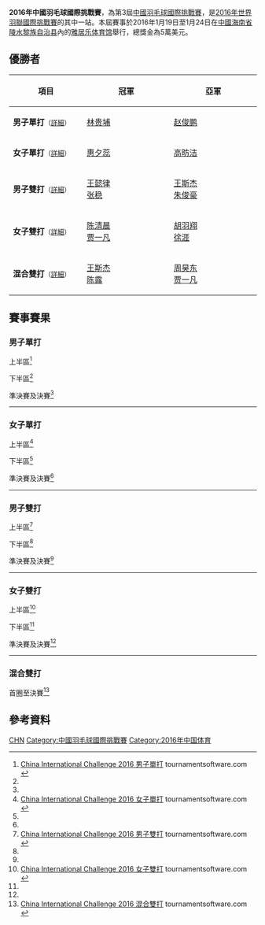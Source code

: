{{noteTA|G1=Badminton}}
{{infobox badminton event
|name           = 2016年中國羽毛球國際挑戰賽
|image          = 
|size           = 
|caption        =
|dates          = 2016年1月19日－1月24日
|number_edition = 第3屆
|level          = 4A
|prize_money    = 5萬美元
|location       = {{CHN}}[[海南省|海南省]][[陵水黎族自治县|陵水黎族自治县]]
|venue          = 雅居乐体育馆
|previous       = 2015年中國羽毛球國際挑戰賽
|next           = 2017年中國羽毛球國際挑戰賽
}}
'''2016年中國羽毛球國際挑戰賽'''，為第3屆[[中國羽毛球國際挑戰賽|中國羽毛球國際挑戰賽]]，是[[2016年世界羽聯國際挑戰賽|2016年世界羽聯國際挑戰賽]]的其中一站。本屆賽事於2016年1月19日至1月24日在[[中國|中國]][[海南省|海南省]][[陵水黎族自治县|陵水黎族自治县]]內的[[雅居乐体育馆|雅居乐体育馆]]舉行，總獎金為5萬美元。

== 優勝者 ==
{| class=wikitable style="font-size:small"
!width="200"|項目
!width="250"|冠軍
!width="250"|亞軍
|-
|'''男子單打'''<small>（[[#男子單打|詳細]]）</small>
|{{flagicon|CHN}} [[林贵埔|林贵埔]]
|{{flagicon|CHN}} [[赵俊鹏|赵俊鹏]]
|-
|'''女子單打'''<small>（[[#女子單打|詳細]]）</small>
|{{flagicon|CHN}} [[惠夕蕊|惠夕蕊]]
|{{flagicon|CHN}} [[高昉洁|高昉洁]]
|-
|'''男子雙打'''<small>（[[#男子雙打|詳細]]）</small>
|{{flagicon|CHN}} [[王懿律|王懿律]]<br/>{{flagicon|CHN}} [[张稳|张稳]]
|{{flagicon|CHN}} [[王斯杰|王斯杰]]<br/>{{flagicon|CHN}} [[朱俊豪|朱俊豪]]
|-
|'''女子雙打'''<small>（[[#女子雙打|詳細]]）</small>
|{{flagicon|CHN}} [[陈清晨|陈清晨]]<br/>{{flagicon|CHN}} [[贾一凡|贾一凡]]
|{{flagicon|CHN}} [[胡羽翔|胡羽翔]]<br/>{{flagicon|CHN}} [[徐涯|徐涯]]
|-
|'''混合雙打'''<small>（[[#混合雙打|詳細]]）</small>
|{{flagicon|CHN}} [[王斯杰|王斯杰]]<br/>{{flagicon|CHN}} [[陈露_(羽毛球运动员)|陈露]]
|{{flagicon|CHN}} [[周昊东|周昊东]]<br/>{{flagicon|CHN}} [[贾一凡|贾一凡]]
|}

== 賽事賽果 ==
=== 男子單打 ===
;上半區<ref name="MS">[http://bwf.tournamentsoftware.com/sport/draw.aspx?id=65276591-A0C4-43C5-838B-211CB925B88E&draw=1 China International Challenge 2016 男子單打] tournamentsoftware.com {{en}}</ref>
{{16TeamBracket-Compact-Tennis3
| RD1-seed01=1
| RD1-team01='''{{flagicon|USA}} [[舒之顥|舒之顥]]
| RD1-score01-1=
| RD1-score01-2=
| RD1-score01-3=
| RD1-seed02=
| RD1-team02=輪空
| RD1-score02-1=
| RD1-score02-2=
| RD1-score02-3=

| RD1-seed03=
| RD1-team03={{flagicon|CHN}} [[陆光祖_(羽毛球运动员)|陆光祖]]
| RD1-score03-1='''21
| RD1-score03-2=17
| RD1-score03-3=18
| RD1-seed04=
| RD1-team04='''{{flagicon|CHN}} [[孙飞翔|孙飞翔]]
| RD1-score04-1=12
| RD1-score04-2='''21
| RD1-score04-3='''21

| RD1-seed05=
| RD1-team05='''{{flagicon|CHN}} [[林贵埔|林贵埔]]
| RD1-score05-1=
| RD1-score05-2=
| RD1-score05-3=
| RD1-seed06=
| RD1-team06=輪空
| RD1-score06-1=
| RD1-score06-2=
| RD1-score06-3=

| RD1-seed07=
| RD1-team07='''{{flagicon|JPN}} [[渡邊航貴|渡邊航貴]]
| RD1-score07-1='''26
| RD1-score07-2='''21
| RD1-score07-3=
| RD1-seed08=
| RD1-team08={{flagicon|CHN}} [[谭振东|谭振东]]
| RD1-score08-1=24
| RD1-score08-2=14
| RD1-score08-3=

| RD1-seed09=4
| RD1-team09='''{{flagicon|INA}} [[安德烈·马尔滕|安德烈·马尔滕]]
| RD1-score09-1=
| RD1-score09-2=
| RD1-score09-3=
| RD1-seed10=
| RD1-team10=輪空
| RD1-score10-1=
| RD1-score10-2=
| RD1-score10-3=

| RD1-seed11=
| RD1-team11={{nowrap|{{flagicon|VEN}} [[Jhonatan_Wu_Zheng|Jhonatan Wu Zheng]]}}
| RD1-score11-1=10
| RD1-score11-2=9
| RD1-score11-3=
| RD1-seed12=
| RD1-team12='''{{flagicon|CHN}} [[雷兰曦|雷兰曦]]
| RD1-score12-1='''21
| RD1-score12-2='''21
| RD1-score12-3=

| RD1-seed13=
| RD1-team13='''{{flagicon|CHN}} [[任鹏波|任鹏波]]
| RD1-score13-1=15
| RD1-score13-2='''24
| RD1-score13-3='''21
| RD1-seed14=
| RD1-team14={{flagicon|JPN}} [[常山幹太|常山幹太]]
| RD1-score14-1='''21
| RD1-score14-2=22
| RD1-score14-3=14

| RD1-seed15=
| RD1-team15='''{{flagicon|CHN}} [[刘海超_(羽毛球运动员)|刘海超]]
| RD1-score15-1=
| RD1-score15-2=
| RD1-score15-3=
| RD1-seed16=
| RD1-team16={{flagicon|MAS}} [[楊佳億|楊佳億]] (退賽)
| RD1-score16-1=
| RD1-score16-2=
| RD1-score16-3=

| RD2-seed01=1
| RD2-team01={{flagicon|USA}} [[舒之顥|舒之顥]]
| RD2-score01-1=17
| RD2-score01-2=8
| RD2-score01-3=
| RD2-seed02=
| RD2-team02='''{{flagicon|CHN}} [[孙飞翔|孙飞翔]]
| RD2-score02-1='''21
| RD2-score02-2='''21
| RD2-score02-3=

| RD2-seed03=
| RD2-team03='''{{flagicon|CHN}} [[林贵埔|林贵埔]]
| RD2-score03-1='''21
| RD2-score03-2='''21
| RD2-score03-3=
| RD2-seed04=
| RD2-team04={{flagicon|JPN}} [[渡邊航貴|渡邊航貴]]
| RD2-score04-1=14
| RD2-score04-2=17
| RD2-score04-3=

| RD2-seed05=4
| RD2-team05='''{{nowrap|{{flagicon|INA}} [[安德烈·马尔滕|安德烈·马尔滕]]}}
| RD2-score05-1='''21
| RD2-score05-2='''21
| RD2-score05-3=
| RD2-seed06=
| RD2-team06={{flagicon|CHN}} [[雷兰曦|雷兰曦]]
| RD2-score06-1=11
| RD2-score06-2=14
| RD2-score06-3=

| RD2-seed07=
| RD2-team07={{flagicon|CHN}} [[任鹏波|任鹏波]]
| RD2-score07-1=19
| RD2-score07-2=7
| RD2-score07-3=
| RD2-seed08=
| RD2-team08='''{{flagicon|CHN}} [[刘海超_(羽毛球运动员)|刘海超]]
| RD2-score08-1='''21
| RD2-score08-2='''21
| RD2-score08-3=

| RD3-seed01=
| RD3-team01={{flagicon|CHN}} [[孙飞翔|孙飞翔]]
| RD3-score01-1='''21
| RD3-score01-2=21
| RD3-score01-3=14
| RD3-seed02=
| RD3-team02='''{{flagicon|CHN}} [[林贵埔|林贵埔]]
| RD3-score02-1=18
| RD3-score02-2='''23
| RD3-score02-3='''21

| RD3-seed03=4
| RD3-team03={{nowrap|{{flagicon|INA}} [[安德烈·马尔滕|安德烈·马尔滕]]}}
| RD3-score03-1=18
| RD3-score03-2=17
| RD3-score03-3=
| RD3-seed04=
| RD3-team04='''{{flagicon|CHN}} [[刘海超_(羽毛球运动员)|刘海超]]
| RD3-score04-1='''21
| RD3-score04-2='''21
| RD3-score04-3=

| RD4-seed01=
| RD4-team01='''{{nowrap|{{flagicon|CHN}} [[林贵埔|林贵埔]]}}
| RD4-score01-1='''21
| RD4-score01-2='''21
| RD4-score01-3=
| RD4-seed02=
| RD4-team02={{flagicon|CHN}} [[刘海超_(羽毛球运动员)|刘海超]]
| RD4-score02-1=9
| RD4-score02-2=17
| RD4-score02-3=
}}
;下半區<ref name="MS"/>
{{16TeamBracket-Compact-Tennis3
| RD1-seed01=
| RD1-team01={{flagicon|CHI}} [[Qin_Zheng|Qin Zheng]]
| RD1-score01-1=10
| RD1-score01-2=9
| RD1-score01-3=
| RD1-seed02=
| RD1-team02='''{{flagicon|CHN}} [[叶炳宏|叶炳宏]]
| RD1-score02-1='''21
| RD1-score02-2='''21
| RD1-score02-3=

| RD1-seed03=
| RD1-team03={{flagicon|CHN}} [[陈锦麟|陈锦麟]]
| RD1-score03-1=17
| RD1-score03-2=14
| RD1-score03-3=
| RD1-seed04=
| RD1-team04='''{{flagicon|JPN}} [[下農走|下農走]]
| RD1-score04-1='''21
| RD1-score04-2='''21
| RD1-score04-3=

| RD1-seed05=
| RD1-team05={{flagicon|TPE}} [[甘超宇|甘超宇]]
| RD1-score05-1='''21
| RD1-score05-2=18
| RD1-score05-3=18
| RD1-seed06=
| RD1-team06='''{{flagicon|CHN}} [[吴昕_(羽毛球运动员)|吴昕]]
| RD1-score06-1=11
| RD1-score06-2='''21
| RD1-score06-3='''21

| RD1-seed07=
| RD1-team07=輪空
| RD1-score07-1=
| RD1-score07-2=
| RD1-score07-3=
| RD1-seed08=3
| RD1-team08='''{{flagicon|CHN}} [[郭凯_(羽毛球运动员)|郭凯]]
| RD1-score08-1=
| RD1-score08-2=
| RD1-score08-3=

| RD1-seed09=
| RD1-team09='''{{flagicon|CHN}} [[闫润泽|闫润泽]]
| RD1-score09-1=15
| RD1-score09-2='''21
| RD1-score09-3='''21
| RD1-seed10=
| RD1-team10={{flagicon|JPN}} [[奈良岡功大|奈良岡功大]]
| RD1-score10-1='''21
| RD1-score10-2=12
| RD1-score10-3=18

| RD1-seed11=
| RD1-team11=輪空
| RD1-score11-1=
| RD1-score11-2=
| RD1-score11-3=
| RD1-seed12=
| RD1-team12='''{{flagicon|CHN}} [[赵俊鹏|赵俊鹏]]
| RD1-score12-1=
| RD1-score12-2=
| RD1-score12-3=

| RD1-seed13=
| RD1-team13='''{{flagicon|CHN}} [[周泽奇|周泽奇]]
| RD1-score13-1='''23
| RD1-score13-2='''21
| RD1-score13-3=
| RD1-seed14=
| RD1-team14={{flagicon|MAS}} [[戴毓倫|戴毓倫]]
| RD1-score14-1=21
| RD1-score14-2=14
| RD1-score14-3=

| RD1-seed15=
| RD1-team15=輪空
| RD1-score15-1=
| RD1-score15-2=
| RD1-score15-3=
| RD1-seed16=2
| RD1-team16='''{{nowrap|{{flagicon|RSA}} [[雅各布·马列卡|雅各布·马列卡]]}}
| RD1-score16-1=
| RD1-score16-2=
| RD1-score16-3=

| RD2-seed01=
| RD2-team01='''{{flagicon|CHN}} [[叶炳宏|叶炳宏]]
| RD2-score01-1='''21
| RD2-score01-2='''24
| RD2-score01-3=
| RD2-seed02=
| RD2-team02={{flagicon|JPN}} [[下農走|下農走]]
| RD2-score02-1=15
| RD2-score02-2=22
| RD2-score02-3=

| RD2-seed03=
| RD2-team03='''{{flagicon|CHN}} [[吴昕_(羽毛球运动员)|吴昕]]
| RD2-score03-1=20
| RD2-score03-2='''21
| RD2-score03-3='''21
| RD2-seed04=3
| RD2-team04={{flagicon|CHN}} [[郭凯_(羽毛球运动员)|郭凯]]
| RD2-score04-1='''22
| RD2-score04-2=14
| RD2-score04-3=15

| RD2-seed05=
| RD2-team05={{flagicon|CHN}} [[闫润泽|闫润泽]]
| RD2-score05-1=13
| RD2-score05-2='''21
| RD2-score05-3=13
| RD2-seed06=
| RD2-team06='''{{flagicon|CHN}} [[赵俊鹏|赵俊鹏]]
| RD2-score06-1='''21
| RD2-score06-2=11
| RD2-score06-3='''21

| RD2-seed07=
| RD2-team07='''{{flagicon|CHN}} [[周泽奇|周泽奇]]
| RD2-score07-1='''21
| RD2-score07-2='''21
| RD2-score07-3=
| RD2-seed08=2
| RD2-team08={{nowrap|{{flagicon|RSA}} [[雅各布·马列卡|雅各布·马列卡]]}}
| RD2-score08-1=13
| RD2-score08-2=16
| RD2-score08-3=

| RD3-seed01=
| RD3-team01='''{{nowrap|{{flagicon|CHN}} [[叶炳宏|叶炳宏]]}}
| RD3-score01-1='''21
| RD3-score01-2='''21
| RD3-score01-3=
| RD3-seed02=
| RD3-team02={{flagicon|CHN}} [[吴昕_(羽毛球运动员)|吴昕]]
| RD3-score02-1=14
| RD3-score02-2=12
| RD3-score02-3=

| RD3-seed03=
| RD3-team03='''{{flagicon|CHN}} [[赵俊鹏|赵俊鹏]]
| RD3-score03-1='''21
| RD3-score03-2='''21
| RD3-score03-3=
| RD3-seed04=
| RD3-team04={{flagicon|CHN}} [[周泽奇|周泽奇]]
| RD3-score04-1=13
| RD3-score04-2=18
| RD3-score04-3=

| RD4-seed01=
| RD4-team01={{flagicon|CHN}} [[叶炳宏|叶炳宏]]
| RD4-score01-1=16
| RD4-score01-2='''21
| RD4-score01-3=15
| RD4-seed02=
| RD4-team02='''{{nowrap|{{flagicon|CHN}} [[赵俊鹏|赵俊鹏]]}}
| RD4-score02-1='''21
| RD4-score02-2=13
| RD4-score02-3='''21
}}
;準決賽及決賽<ref name="MS"/>
{{4TeamBracket-Tennis3-v2
| team-width=200
| RD1-seed1=
| RD1-team1='''{{flagicon|CHN}} [[林贵埔|林贵埔]]
| RD1-score1-1='''21
| RD1-score1-2='''21
| RD1-score1-3=
| RD1-seed2=
| RD1-team2={{flagicon|CHN}} [[刘海超_(羽毛球运动员)|刘海超]]
| RD1-score2-1=9
| RD1-score2-2=17
| RD1-score2-3=

| RD1-seed3=
| RD1-team3={{flagicon|CHN}} [[叶炳宏|叶炳宏]]
| RD1-score3-1=16
| RD1-score3-2='''21
| RD1-score3-3=15
| RD1-seed4=
| RD1-team4='''{{flagicon|CHN}} [[赵俊鹏|赵俊鹏]]
| RD1-score4-1='''21
| RD1-score4-2=13
| RD1-score4-3='''21

| RD2-seed1=
| RD2-team1='''{{flagicon|CHN}} [[林贵埔|林贵埔]]
| RD2-score1-1='''21
| RD2-score1-2='''22
| RD2-score1-3=
| RD2-seed2=
| RD2-team2={{flagicon|CHN}} [[赵俊鹏|赵俊鹏]]
| RD2-score2-1=7
| RD2-score2-2=20
| RD2-score2-3=
}}
----

=== 女子單打 ===
;上半區<ref name="WS">[http://bwf.tournamentsoftware.com/sport/draw.aspx?id=65276591-A0C4-43C5-838B-211CB925B88E&draw=2 China International Challenge 2016 女子單打] tournamentsoftware.com {{en}}</ref>
{{16TeamBracket-Compact-Tennis3
| RD1-seed01=1
| RD1-team01={{flagicon|CHN}} [[沈雅颖|沈雅颖]] (退賽)
| RD1-score01-1=
| RD1-score01-2=
| RD1-score01-3=
| RD1-seed02=
| RD1-team02=輪空
| RD1-score02-1=
| RD1-score02-2=
| RD1-score02-3=

| RD1-seed03=
| RD1-team03='''{{flagicon|CHN}} [[吉淑婷|吉淑婷]]
| RD1-score03-1=
| RD1-score03-2=
| RD1-score03-3=
| RD1-seed04=
| RD1-team04=輪空
| RD1-score04-1=
| RD1-score04-2=
| RD1-score04-3=

| RD1-seed05=
| RD1-team05='''{{flagicon|CHN}} [[李汶妹|李汶妹]]
| RD1-score05-1=
| RD1-score05-2=
| RD1-score05-3=
| RD1-seed06=
| RD1-team06=輪空
| RD1-score06-1=
| RD1-score06-2=
| RD1-score06-3=

| RD1-seed07=
| RD1-team07={{flagicon|TPE}} [[劉曦霞|劉曦霞]]
| RD1-score07-1=19
| RD1-score07-2='''21
| RD1-score07-3=16
| RD1-seed08=
| RD1-team08='''{{flagicon|VIE}} [[黎秋玄|黎秋玄]]
| RD1-score08-1='''21
| RD1-score08-2=18
| RD1-score08-3='''21

| RD1-seed09=4
| RD1-team09='''{{flagicon|CHN}} [[陈晓欣|陈晓欣]]
| RD1-score09-1=
| RD1-score09-2=
| RD1-score09-3=
| RD1-seed10=
| RD1-team10=輪空
| RD1-score10-1=
| RD1-score10-2=
| RD1-score10-3=

| RD1-seed11=
| RD1-team11='''{{flagicon|USA}} [[Chen_Maya|Chen Maya]]
| RD1-score11-1=
| RD1-score11-2=
| RD1-score11-3=
| RD1-seed12=
| RD1-team12=輪空
| RD1-score12-1=
| RD1-score12-2=
| RD1-score12-3=

| RD1-seed13=
| RD1-team13='''{{flagicon|TPE}} [[賴怡婷|賴怡婷]]
| RD1-score13-1=
| RD1-score13-2=
| RD1-score13-3=
| RD1-seed14=
| RD1-team14=輪空
| RD1-score14-1=
| RD1-score14-2=
| RD1-score14-3=

| RD1-seed15=
| RD1-team15='''{{flagicon|CHN}} [[高昉洁|高昉洁]]
| RD1-score15-1='''21
| RD1-score15-2='''21
| RD1-score15-3=
| RD1-seed16=
| RD1-team16={{nowrap|{{flagicon|SRI}} [[Achininimeshika_Rathnasir_Kapuru_Mudiyanselage|A R K Mudiyanselage]]}}
| RD1-score16-1=10
| RD1-score16-2=8
| RD1-score16-3=

| RD2-seed01=
| RD2-team01=輪空
| RD2-score01-1=
| RD2-score01-2=
| RD2-score01-3=
| RD2-seed02=
| RD2-team02='''{{flagicon|CHN}} [[吉淑婷|吉淑婷]]
| RD2-score02-1=
| RD2-score02-2=
| RD2-score02-3=

| RD2-seed03=
| RD2-team03='''{{flagicon|CHN}} [[李汶妹|李汶妹]]
| RD2-score03-1='''25
| RD2-score03-2='''21
| RD2-score03-3=
| RD2-seed04=
| RD2-team04={{flagicon|VIE}} [[黎秋玄|黎秋玄]]
| RD2-score04-1=23
| RD2-score04-2=14
| RD2-score04-3=

| RD2-seed05=4
| RD2-team05='''{{flagicon|CHN}} [[陈晓欣|陈晓欣]]
| RD2-score05-1='''21
| RD2-score05-2='''21
| RD2-score05-3=
| RD2-seed06=
| RD2-team06={{nowrap|{{flagicon|USA}} [[Chen_Maya|Chen Maya]]}}
| RD2-score06-1=6
| RD2-score06-2=9
| RD2-score06-3=

| RD2-seed07=
| RD2-team07={{flagicon|TPE}} [[賴怡婷|賴怡婷]]
| RD2-score07-1=14
| RD2-score07-2=15
| RD2-score07-3=
| RD2-seed08=
| RD2-team08='''{{flagicon|CHN}} [[高昉洁|高昉洁]]
| RD2-score08-1='''21
| RD2-score08-2='''21
| RD2-score08-3=

| RD3-seed01=
| RD3-team01='''{{nowrap|{{flagicon|CHN}} [[吉淑婷|吉淑婷]]}}
| RD3-score01-1='''21
| RD3-score01-2=17
| RD3-score01-3='''21
| RD3-seed02=
| RD3-team02={{flagicon|CHN}} [[李汶妹|李汶妹]]
| RD3-score02-1=14
| RD3-score02-2='''21
| RD3-score02-3=14

| RD3-seed03=4
| RD3-team03={{flagicon|CHN}} [[陈晓欣|陈晓欣]]
| RD3-score03-1=19
| RD3-score03-2=15
| RD3-score03-3=
| RD3-seed04=
| RD3-team04='''{{flagicon|CHN}} [[高昉洁|高昉洁]]
| RD3-score04-1='''21
| RD3-score04-2='''21
| RD3-score04-3=

| RD4-seed01=
| RD4-team01={{flagicon|CHN}} [[吉淑婷|吉淑婷]]
| RD4-score01-1=8
| RD4-score01-2=15
| RD4-score01-3=
| RD4-seed02=
| RD4-team02='''{{nowrap|{{flagicon|CHN}} [[高昉洁|高昉洁]]}}
| RD4-score02-1='''21
| RD4-score02-2='''21
| RD4-score02-3=
}}
;下半區<ref name="WS"/>
{{16TeamBracket-Compact-Tennis3
| RD1-seed01=
| RD1-team01={{flagicon|TPE}} [[林盈君|林盈君]]
| RD1-score01-1=19
| RD1-score01-2=10
| RD1-score01-3=
| RD1-seed02=
| RD1-team02='''{{flagicon|CHN}} [[韩悦|韩悦]]
| RD1-score02-1='''21
| RD1-score02-2='''21
| RD1-score02-3=

| RD1-seed03=
| RD1-team03=輪空
| RD1-score03-1=
| RD1-score03-2=
| RD1-score03-3=
| RD1-seed04=
| RD1-team04='''{{flagicon|CHN}} [[张艺曼|张艺曼]]
| RD1-score04-1=
| RD1-score04-2=
| RD1-score04-3=

| RD1-seed05=
| RD1-team05=輪空
| RD1-score05-1=
| RD1-score05-2=
| RD1-score05-3=
| RD1-seed06=
| RD1-team06='''{{flagicon|CHN}} [[惠夕蕊|惠夕蕊]]
| RD1-score06-1=
| RD1-score06-2=
| RD1-score06-3=

| RD1-seed07=
| RD1-team07=輪空
| RD1-score07-1=
| RD1-score07-2=
| RD1-score07-3=
| RD1-seed08=3
| RD1-team08={{nowrap|{{flagicon|SVK}} [[扬娜·齐兹纳罗娃|扬娜·齐兹纳罗娃]] (退賽)}}
| RD1-score08-1=
| RD1-score08-2=
| RD1-score08-3=

| RD1-seed09=
| RD1-team09={{flagicon|TPE}} [[劉怡婷|劉怡婷]]
| RD1-score09-1=12
| RD1-score09-2=5
| RD1-score09-3=
| RD1-seed10=
| RD1-team10='''{{flagicon|CHN}} [[彭沁|彭沁]]
| RD1-score10-1='''21
| RD1-score10-2='''21
| RD1-score10-3=

| RD1-seed11=
| RD1-team11=輪空
| RD1-score11-1=
| RD1-score11-2=
| RD1-score11-3=
| RD1-seed12=
| RD1-team12='''{{flagicon|CHN}} [[蔡炎炎|蔡炎炎]]
| RD1-score12-1=
| RD1-score12-2=
| RD1-score12-3=

| RD1-seed13=
| RD1-team13=輪空
| RD1-score13-1=
| RD1-score13-2=
| RD1-score13-3=
| RD1-seed14=
| RD1-team14='''{{flagicon|TPE}} [[陳詩盈|陳詩盈]]
| RD1-score14-1=
| RD1-score14-2=
| RD1-score14-3=

| RD1-seed15=
| RD1-team15=輪空
| RD1-score15-1=
| RD1-score15-2=
| RD1-score15-3=
| RD1-seed16=2
| RD1-team16='''{{flagicon|CHN}} [[李云_(羽毛球运动员)|李云]]
| RD1-score16-1=
| RD1-score16-2=
| RD1-score16-3=

| RD2-seed01=
| RD2-team01='''{{flagicon|CHN}} [[韩悦|韩悦]]
| RD2-score01-1='''21
| RD2-score01-2='''21
| RD2-score01-3=
| RD2-seed02=
| RD2-team02={{flagicon|CHN}} [[张艺曼|张艺曼]]
| RD2-score02-1=15
| RD2-score02-2=18
| RD2-score02-3=

| RD2-seed03=
| RD2-team03='''{{flagicon|CHN}} [[惠夕蕊|惠夕蕊]]
| RD2-score03-1=
| RD2-score03-2=
| RD2-score03-3=
| RD2-seed04=
| RD2-team04=輪空
| RD2-score04-1=
| RD2-score04-2=
| RD2-score04-3=

| RD2-seed05=
| RD2-team05={{flagicon|CHN}} [[彭沁|彭沁]]
| RD2-score05-1=19
| RD2-score05-2=14
| RD2-score05-3=
| RD2-seed06=
| RD2-team06='''{{flagicon|CHN}} [[蔡炎炎|蔡炎炎]]
| RD2-score06-1='''21
| RD2-score06-2='''21
| RD2-score06-3=

| RD2-seed07=
| RD2-team07={{flagicon|TPE}} [[陳詩盈|陳詩盈]]
| RD2-score07-1=15
| RD2-score07-2=18
| RD2-score07-3=
| RD2-seed08=2
| RD2-team08='''{{flagicon|CHN}} [[李云_(羽毛球运动员)|李云]]
| RD2-score08-1='''21
| RD2-score08-2='''21
| RD2-score08-3=

| RD3-seed01=
| RD3-team01={{flagicon|CHN}} [[韩悦|韩悦]]
| RD3-score01-1=14
| RD3-score01-2=18
| RD3-score01-3=
| RD3-seed02=
| RD3-team02='''{{nowrap|{{flagicon|CHN}} [[惠夕蕊|惠夕蕊]]}}
| RD3-score02-1='''21
| RD3-score02-2='''21
| RD3-score02-3=

| RD3-seed03=
| RD3-team03={{flagicon|CHN}} [[蔡炎炎|蔡炎炎]]
| RD3-score03-1=10
| RD3-score03-2=16
| RD3-score03-3=
| RD3-seed04=2
| RD3-team04='''{{flagicon|CHN}} [[李云_(羽毛球运动员)|李云]]
| RD3-score04-1='''21
| RD3-score04-2='''21
| RD3-score04-3=

| RD4-seed01=
| RD4-team01='''{{nowrap|{{flagicon|CHN}} [[惠夕蕊|惠夕蕊]]}}
| RD4-score01-1='''21
| RD4-score01-2='''21
| RD4-score01-3=
| RD4-seed02=2
| RD4-team02={{flagicon|CHN}} [[李云_(羽毛球运动员)|李云]]
| RD4-score02-1=11
| RD4-score02-2=19
| RD4-score02-3=
}}
;準決賽及決賽<ref name="WS"/>
{{4TeamBracket-Tennis3-v2
| team-width=200
| RD1-seed1=
| RD1-team1={{flagicon|CHN}} [[吉淑婷|吉淑婷]]
| RD1-score1-1=8
| RD1-score1-2=15
| RD1-score1-3=
| RD1-seed2=
| RD1-team2='''{{flagicon|CHN}} [[高昉洁|高昉洁]]
| RD1-score2-1='''21
| RD1-score2-2='''21
| RD1-score2-3=

| RD1-seed3=
| RD1-team3='''{{flagicon|CHN}} [[惠夕蕊|惠夕蕊]]
| RD1-score3-1='''21
| RD1-score3-2='''21
| RD1-score3-3=
| RD1-seed4=2
| RD1-team4={{flagicon|CHN}} [[李云_(羽毛球运动员)|李云]]
| RD1-score4-1=11
| RD1-score4-2=19
| RD1-score4-3=

| RD2-seed1=
| RD2-team1={{flagicon|CHN}} [[高昉洁|高昉洁]]
| RD2-score1-1=11
| RD2-score1-2='''21
| RD2-score1-3=17
| RD2-seed2=
| RD2-team2='''{{flagicon|CHN}} [[惠夕蕊|惠夕蕊]]
| RD2-score2-1='''21
| RD2-score2-2=19
| RD2-score2-3='''21
}}
----

=== 男子雙打 ===
;上半區<ref name="MD">[http://bwf.tournamentsoftware.com/sport/draw.aspx?id=65276591-A0C4-43C5-838B-211CB925B88E&draw=3 China International Challenge 2016 男子雙打] tournamentsoftware.com {{en}}</ref>
{{16TeamBracket-Compact-Tennis3
| RD1-seed01=1
| RD1-team01='''{{flagicon|CHN}} [[王懿律|王懿律]]<br/> {{flagicon|CHN}} [[张稳|张稳]]
| RD1-score01-1=
| RD1-score01-2=
| RD1-score01-3=
| RD1-seed02=
| RD1-team02=輪空
| RD1-score02-1=
| RD1-score02-2=
| RD1-score02-3=

| RD1-seed03=
| RD1-team03='''{{nowrap|{{flagicon|VIE}} [[杜俊德|杜俊德]]<br/> {{flagicon|VIE}} [[范鴻南|范鴻南]]}}
| RD1-score03-1='''21
| RD1-score03-2='''21
| RD1-score03-3=
| RD1-seed04=
| RD1-team04={{flagicon|CHN}} [[郭若涵|郭若涵]]<br/> {{flagicon|CHN}} [[郑斌斌|郑斌斌]]
| RD1-score04-1=10
| RD1-score04-2=10
| RD1-score04-3=

| RD1-seed05=
| RD1-team05='''{{flagicon|CHN}} [[董伟杰|董伟杰]]<br/> {{flagicon|CHN}} [[欧烜屹|欧烜屹]]
| RD1-score05-1=
| RD1-score05-2=
| RD1-score05-3=
| RD1-seed06=
| RD1-team06=輪空
| RD1-score06-1=
| RD1-score06-2=
| RD1-score06-3=

| RD1-seed07=
| RD1-team07='''{{flagicon|JPN}} [[下農走|下農走]]<br/> {{flagicon|JPN}} [[常山幹太|常山幹太]]
| RD1-score07-1='''21
| RD1-score07-2='''21
| RD1-score07-3=
| RD1-seed08=
| RD1-team08={{flagicon|CHN}} [[曹雨锋|曹雨锋]]<br/> {{flagicon|CHN}} [[邸子健|邸子健]]
| RD1-score08-1=8
| RD1-score08-2=11
| RD1-score08-3=

| RD1-seed09=3
| RD1-team09={{flagicon|TPE}} [[黃柏睿|黃柏睿]]<br/> {{flagicon|TPE}} [[田子傑|田子傑]] (退賽)
| RD1-score09-1=
| RD1-score09-2=
| RD1-score09-3=
| RD1-seed10=
| RD1-team10=輪空
| RD1-score10-1=
| RD1-score10-2=
| RD1-score10-3=

| RD1-seed11=
| RD1-team11={{flagicon|CHN}} [[安俊臣|安俊臣]]<br/> {{flagicon|CHN}} [[高政泽|高政泽]]
| RD1-score11-1=14
| RD1-score11-2=18
| RD1-score11-3=
| RD1-seed12=
| RD1-team12='''{{flagicon|CHN}} [[任程鸣|任程鸣]]<br/> {{flagicon|CHN}} [[张滨榕|张滨榕]]
| RD1-score12-1='''21
| RD1-score12-2='''21
| RD1-score12-3=

| RD1-seed13=
| RD1-team13={{flagicon|CHN}} [[陈铿|陈铿]]<br/> {{flagicon|CHN}} [[翁泓阳|翁泓阳]]
| RD1-score13-1=17
| RD1-score13-2=18
| RD1-score13-3=
| RD1-seed14=
| RD1-team14='''{{flagicon|CHN}} [[樊秋月|樊秋月]]<br/> {{flagicon|CHN}} [[任翔宇|任翔宇]]
| RD1-score14-1='''21
| RD1-score14-2='''21
| RD1-score14-3=

| RD1-seed15=
| RD1-team15={{flagicon|CHN}} [[孙展鸣|孙展鸣]]<br/> {{flagicon|CHN}} [[王振兴|王振兴]]
| RD1-score15-1=17
| RD1-score15-2='''23
| RD1-score15-3=12
| RD1-seed16=
| RD1-team16='''{{flagicon|HKG}} [[張德正|張德正]]<br/> {{flagicon|HKG}} [[楊盛才|楊盛才]]
| RD1-score16-1='''21
| RD1-score16-2=21
| RD1-score16-3='''21

| RD2-seed01=1
| RD2-team01='''{{flagicon|CHN}} [[王懿律|王懿律]]<br/> {{flagicon|CHN}} [[张稳|张稳]]
| RD2-score01-1='''21
| RD2-score01-2='''21
| RD2-score01-3=
| RD2-seed02=
| RD2-team02={{nowrap|{{flagicon|VIE}} [[杜俊德|杜俊德]]<br/> {{flagicon|VIE}} [[范鴻南|范鴻南]]}}
| RD2-score02-1=10
| RD2-score02-2=10
| RD2-score02-3=

| RD2-seed03=
| RD2-team03='''{{flagicon|CHN}} [[董伟杰|董伟杰]]<br/> {{flagicon|CHN}} [[欧烜屹|欧烜屹]]
| RD2-score03-1='''21
| RD2-score03-2='''21
| RD2-score03-3=
| RD2-seed04=
| RD2-team04={{flagicon|JPN}} [[下農走|下農走]]<br/> {{flagicon|JPN}} [[常山幹太|常山幹太]]
| RD2-score04-1=18
| RD2-score04-2=15
| RD2-score04-3=

| RD2-seed05=　 　 
| RD2-team05=輪空
| RD2-score05-1=
| RD2-score05-2=
| RD2-score05-3=
| RD2-seed06=
| RD2-team06='''{{flagicon|CHN}} [[任程鸣|任程鸣]]<br/> {{flagicon|CHN}} [[张滨榕|张滨榕]]
| RD2-score06-1=
| RD2-score06-2=
| RD2-score06-3=

| RD2-seed07=
| RD2-team07='''{{flagicon|CHN}} [[樊秋月|樊秋月]]<br/> {{flagicon|CHN}} [[任翔宇|任翔宇]]
| RD2-score07-1='''21
| RD2-score07-2=17
| RD2-score07-3='''21
| RD2-seed08=
| RD2-team08={{flagicon|HKG}} [[張德正|張德正]]<br/> {{flagicon|HKG}} [[楊盛才|楊盛才]]
| RD2-score08-1=15
| RD2-score08-2='''21
| RD2-score08-3=12

| RD3-seed01=1
| RD3-team01='''{{nowrap|{{flagicon|CHN}} [[王懿律|王懿律]]<br/> {{flagicon|CHN}} [[张稳|张稳]]}}
| RD3-score01-1='''21
| RD3-score01-2='''21
| RD3-score01-3=
| RD3-seed02=
| RD3-team02={{flagicon|CHN}} [[董伟杰|董伟杰]]<br/> {{flagicon|CHN}} [[欧烜屹|欧烜屹]]
| RD3-score02-1=14
| RD3-score02-2=17
| RD3-score02-3=

| RD3-seed03=
| RD3-team03={{flagicon|CHN}} [[任程鸣|任程鸣]]<br/> {{flagicon|CHN}} [[张滨榕|张滨榕]]
| RD3-score03-1=15
| RD3-score03-2=13
| RD3-score03-3=
| RD3-seed04=
| RD3-team04='''{{flagicon|CHN}} [[樊秋月|樊秋月]]<br/> {{flagicon|CHN}} [[任翔宇|任翔宇]]
| RD3-score04-1='''21
| RD3-score04-2='''21
| RD3-score04-3=

| RD4-seed01=1
| RD4-team01='''{{nowrap|{{flagicon|CHN}} [[王懿律|王懿律]]<br/> {{flagicon|CHN}} [[张稳|张稳]]}}
| RD4-score01-1='''21
| RD4-score01-2='''21
| RD4-score01-3=
| RD4-seed02=
| RD4-team02={{flagicon|CHN}} [[樊秋月|樊秋月]]<br/> {{flagicon|CHN}} [[任翔宇|任翔宇]]
| RD4-score02-1=18
| RD4-score02-2=12
| RD4-score02-3=
}}
;下半區<ref name="MD"/>
{{16TeamBracket-Compact-Tennis3
| RD1-seed01=
| RD1-team01={{flagicon|JPN}} [[三橋健也|三橋健也]]<br/> {{flagicon|JPN}} [[渡邊勇大|渡邊勇大]]
| RD1-score01-1=19
| RD1-score01-2=17
| RD1-score01-3=
| RD1-seed02=
| RD1-team02='''{{flagicon|CHN}} [[王斯杰|王斯杰]]<br/> {{flagicon|CHN}} [[朱俊豪|朱俊豪]]
| RD1-score02-1='''21
| RD1-score02-2='''21
| RD1-score02-3=

| RD1-seed03=
| RD1-team03='''{{flagicon|CHN}} [[曾悦东|曾悦东]]<br/> {{flagicon|CHN}} [[张照逸|张照逸]]
| RD1-score03-1=
| RD1-score03-2=
| RD1-score03-3=
| RD1-seed04=
| RD1-team04={{flagicon|TPE}} [[蕭向鈞|蕭向鈞]]<br/> {{flagicon|TPE}} [[田人傑|田人傑]] (退賽)
| RD1-score04-1=
| RD1-score04-2=
| RD1-score04-3=

| RD1-seed05=
| RD1-team05={{flagicon|MAS}} [[戴毓倫|戴毓倫]]<br/> {{flagicon|MAS}} [[楊佳億|楊佳億]] (中途退出)
| RD1-score05-1=17
| RD1-score05-2=''6
| RD1-score05-3=
| RD1-seed06=
| RD1-team06='''{{flagicon|CHN}} [[董宇轩|董宇轩]]<br/> {{flagicon|CHN}} [[叶远鹏|叶远鹏]]
| RD1-score06-1='''21
| RD1-score06-2=''11
| RD1-score06-3=

| RD1-seed07= 
| RD1-team07=輪空
| RD1-score07-1=
| RD1-score07-2=
| RD1-score07-3=
| RD1-seed08=4
| RD1-team08='''{{flagicon|HKG}} [[陳迪朗|陳迪朗]]<br/> {{flagicon|HKG}} [[何煒麟|何煒麟]]
| RD1-score08-1=
| RD1-score08-2=
| RD1-score08-3=

| RD1-seed09=
| RD1-team09={{flagicon|INA}} [[Albert_Adidjuwono|Albert Adidjuwono]]<br/> {{flagicon|NZL}} [[Valens_Sulaiman|Valens Sulaiman]]
| RD1-score09-1=13
| RD1-score09-2=22
| RD1-score09-3=
| RD1-seed10=
| RD1-team10='''{{flagicon|CHN}} [[白玉鹏|白玉鹏]]<br/> {{flagicon|CHN}} [[唐寅之|唐寅之]]
| RD1-score10-1='''21
| RD1-score10-2='''24
| RD1-score10-3=

| RD1-seed11=
| RD1-team11=輪空
| RD1-score11-1=
| RD1-score11-2=
| RD1-score11-3=
| RD1-seed12=
| RD1-team12='''{{flagicon|CHN}} [[韩呈恺|韩呈恺]]<br/> {{flagicon|CHN}} [[周昊东|周昊东]]
| RD1-score12-1=
| RD1-score12-2=
| RD1-score12-3=

| RD1-seed13=
| RD1-team13='''{{flagicon|CHN}} [[李锦秋|李锦秋]]<br/> {{flagicon|CHN}} [[刘泽润|刘泽润]]
| RD1-score13-1='''21
| RD1-score13-2=11
| RD1-score13-3='''22
| RD1-seed14=
| RD1-team14={{flagicon|CHN}} [[刘适文|刘适文]]<br/> {{flagicon|CHN}} [[唐鑫|唐鑫]]
| RD1-score14-1=17
| RD1-score14-2='''21
| RD1-score14-3=20

| RD1-seed15= 
| RD1-team15=輪空
| RD1-score15-1=
| RD1-score15-2=
| RD1-score15-3=
| RD1-seed16=2
| RD1-team16='''{{nowrap|{{flagicon|NED}} [[鲁德·博世|鲁德·博世]]<br/> {{flagicon|NZL}} [[奥利弗·莱顿-戴维斯|奥利弗·莱顿-戴维斯]]}}
| RD1-score16-1=
| RD1-score16-2=
| RD1-score16-3=

| RD2-seed01=
| RD2-team01='''{{flagicon|CHN}} [[王斯杰|王斯杰]]<br/> {{flagicon|CHN}} [[朱俊豪|朱俊豪]]
| RD2-score01-1='''21
| RD2-score01-2='''21
| RD2-score01-3=
| RD2-seed02=
| RD2-team02={{flagicon|CHN}} [[曾悦东|曾悦东]]<br/> {{flagicon|CHN}} [[张照逸|张照逸]]
| RD2-score02-1=13
| RD2-score02-2=10
| RD2-score02-3=

| RD2-seed03=
| RD2-team03={{flagicon|CHN}} [[董宇轩|董宇轩]]<br/> {{flagicon|CHN}} [[叶远鹏|叶远鹏]]
| RD2-score03-1=13
| RD2-score03-2=18
| RD2-score03-3=
| RD2-seed04=4
| RD2-team04='''{{flagicon|HKG}} [[陳迪朗|陳迪朗]]<br/> {{flagicon|HKG}} [[何煒麟|何煒麟]]
| RD2-score04-1='''21
| RD2-score04-2='''21
| RD2-score04-3=

| RD2-seed05=
| RD2-team05={{flagicon|CHN}} [[白玉鹏|白玉鹏]]<br/> {{flagicon|CHN}} [[唐寅之|唐寅之]]
| RD2-score05-1=18
| RD2-score05-2=12
| RD2-score05-3=
| RD2-seed06=
| RD2-team06='''{{flagicon|CHN}} [[韩呈恺|韩呈恺]]<br/> {{flagicon|CHN}} [[周昊东|周昊东]]
| RD2-score06-1='''21
| RD2-score06-2='''21
| RD2-score06-3=

| RD2-seed07=
| RD2-team07={{flagicon|CHN}} [[李锦秋|李锦秋]]<br/> {{flagicon|CHN}} [[刘泽润|刘泽润]]
| RD2-score07-1='''21
| RD2-score07-2=16
| RD2-score07-3=9
| RD2-seed08=2
| RD2-team08='''{{nowrap|{{flagicon|NED}} [[鲁德·博世|鲁德·博世]]<br/> {{flagicon|NZL}} [[奥利弗·莱顿-戴维斯|奥利弗·莱顿-戴维斯]]}}
| RD2-score08-1=19
| RD2-score08-2='''21
| RD2-score08-3='''21

| RD3-seed01=
| RD3-team01='''{{flagicon|CHN}} [[王斯杰|王斯杰]]<br/> {{flagicon|CHN}} [[朱俊豪|朱俊豪]]
| RD3-score01-1='''21
| RD3-score01-2='''21
| RD3-score01-3=
| RD3-seed02=4
| RD3-team02={{flagicon|HKG}} [[陳迪朗|陳迪朗]]<br/> {{flagicon|HKG}} [[何煒麟|何煒麟]]
| RD3-score02-1=13
| RD3-score02-2=17
| RD3-score02-3=

| RD3-seed03=
| RD3-team03={{flagicon|CHN}} [[韩呈恺|韩呈恺]]<br/> {{flagicon|CHN}} [[周昊东|周昊东]]
| RD3-score03-1=21
| RD3-score03-2=20
| RD3-score03-3=
| RD3-seed04=2
| RD3-team04='''{{nowrap|{{flagicon|NED}} [[鲁德·博世|鲁德·博世]]<br/> {{flagicon|NZL}} [[奥利弗·莱顿-戴维斯|奥利弗·莱顿-戴维斯]]}}
| RD3-score04-1='''23
| RD3-score04-2='''22
| RD3-score04-3=

| RD4-seed01=
| RD4-team01='''{{flagicon|CHN}} [[王斯杰|王斯杰]]<br/> {{flagicon|CHN}} [[朱俊豪|朱俊豪]]
| RD4-score01-1='''21
| RD4-score01-2='''22
| RD4-score01-3=
| RD4-seed02=2
| RD4-team02={{nowrap|{{flagicon|NED}} [[鲁德·博世|鲁德·博世]]<br/> {{flagicon|NZL}} [[奥利弗·莱顿-戴维斯|奥利弗·莱顿-戴维斯]]}}
| RD4-score02-1=10
| RD4-score02-2=20
| RD4-score02-3=
}}
;準決賽及決賽<ref name="MD"/>
{{4TeamBracket-Tennis3-v2
| team-width=200
| RD1-seed1=1
| RD1-team1='''{{flagicon|CHN}} [[王懿律|王懿律]]<br/> {{flagicon|CHN}} [[张稳|张稳]]
| RD1-score1-1='''21
| RD1-score1-2='''21
| RD1-score1-3=
| RD1-seed2=
| RD1-team2={{flagicon|CHN}} [[樊秋月|樊秋月]]<br/> {{flagicon|CHN}} [[任翔宇|任翔宇]]
| RD1-score2-1=18
| RD1-score2-2=12
| RD1-score2-3=

| RD1-seed3=
| RD1-team3='''{{flagicon|CHN}} [[王斯杰|王斯杰]]<br/> {{flagicon|CHN}} [[朱俊豪|朱俊豪]]
| RD1-score3-1='''21
| RD1-score3-2='''22
| RD1-score3-3=
| RD1-seed4=2
| RD1-team4={{nowrap|{{flagicon|NED}} [[鲁德·博世|鲁德·博世]]<br/> {{flagicon|NZL}} [[奥利弗·莱顿-戴维斯|奥利弗·莱顿-戴维斯]]}}
| RD1-score4-1=10
| RD1-score4-2=20
| RD1-score4-3=

| RD2-seed1=1
| RD2-team1='''{{flagicon|CHN}} [[王懿律|王懿律]]<br/> {{flagicon|CHN}} [[张稳|张稳]]
| RD2-score1-1='''21
| RD2-score1-2='''21
| RD2-score1-3=
| RD2-seed2=
| RD2-team2={{flagicon|CHN}} [[王斯杰|王斯杰]]<br/> {{flagicon|CHN}} [[朱俊豪|朱俊豪]]
| RD2-score2-1=9
| RD2-score2-2=15
| RD2-score2-3=
}}
----

=== 女子雙打 ===
;上半區<ref name="WD">[http://bwf.tournamentsoftware.com/sport/draw.aspx?id=65276591-A0C4-43C5-838B-211CB925B88E&draw=4 China International Challenge 2016 女子雙打] tournamentsoftware.com {{en}}</ref>
{{16TeamBracket-Compact-Tennis3
| RD1-seed01=1
| RD1-team01='''{{flagicon|CHN}} [[陈清晨|陈清晨]]<br/> {{flagicon|CHN}} [[贾一凡|贾一凡]]
| RD1-score01-1=
| RD1-score01-2=
| RD1-score01-3=
| RD1-seed02=
| RD1-team02=輪空
| RD1-score02-1=
| RD1-score02-2=
| RD1-score02-3=

| RD1-seed03=
| RD1-team03='''{{flagicon|CHN}} [[刘玄炫|刘玄炫]]<br/> {{flagicon|CHN}} [[周萌_(羽毛球运动员)|周萌]]
| RD1-score03-1=
| RD1-score03-2=
| RD1-score03-3=
| RD1-seed04=
| RD1-team04=輪空
| RD1-score04-1=
| RD1-score04-2=
| RD1-score04-3=

| RD1-seed05=
| RD1-team05='''{{flagicon|TPE}} [[陳詩盈|陳詩盈]]<br/> {{flagicon|TPE}} [[陳湘婷|陳湘婷]]
| RD1-score05-1=
| RD1-score05-2=
| RD1-score05-3=
| RD1-seed06=
| RD1-team06=輪空
| RD1-score06-1=
| RD1-score06-2=
| RD1-score06-3=

| RD1-seed07=
| RD1-team07='''{{flagicon|CHN}} [[陈芳卉|陈芳卉]]<br/> {{flagicon|CHN}} [[沈凌捷|沈凌捷]]
| RD1-score07-1=
| RD1-score07-2=
| RD1-score07-3=
| RD1-seed08=
| RD1-team08=輪空
| RD1-score08-1=
| RD1-score08-2=
| RD1-score08-3=

| RD1-seed09=3
| RD1-team09='''{{flagicon|TPE}} [[林婉清|林婉清]]<br/> {{flagicon|TPE}} [[林筱閔|林筱閔]]
| RD1-score09-1=
| RD1-score09-2=
| RD1-score09-3=
| RD1-seed10=
| RD1-team10=輪空
| RD1-score10-1=
| RD1-score10-2=
| RD1-score10-3=

| RD1-seed11=
| RD1-team11='''{{flagicon|CHN}} [[曹彤威|曹彤威]]<br/> {{flagicon|CHN}} [[佟皓|佟皓]]
| RD1-score11-1=
| RD1-score11-2=
| RD1-score11-3=
| RD1-seed12=
| RD1-team12=輪空
| RD1-score12-1=
| RD1-score12-2=
| RD1-score12-3=

| RD1-seed13=
| RD1-team13='''{{flagicon|CHN}} [[龚佳怡|龚佳怡]]<br/> {{flagicon|CHN}} [[刘雅妮|刘雅妮]]
| RD1-score13-1=
| RD1-score13-2=
| RD1-score13-3=
| RD1-seed14=
| RD1-team14=輪空
| RD1-score14-1=
| RD1-score14-2=
| RD1-score14-3=

| RD1-seed15=
| RD1-team15={{nowrap|{{flagicon|INA}} [[Dwi_Wahyuni_Ashyariaty|D W Ashyariaty]]<br/> {{flagicon|INA}} [[Fransisca_Angelica_Rahardja|F A Rahardja]]}}
| RD1-score15-1=15
| RD1-score15-2=11
| RD1-score15-3=
| RD1-seed16=
| RD1-team16='''{{flagicon|CHN}} [[乔诗峻|乔诗峻]]<br/> {{flagicon|CHN}} [[张殊贤|张殊贤]]
| RD1-score16-1='''21
| RD1-score16-2='''21
| RD1-score16-3=

| RD2-seed01=1
| RD2-team01='''{{flagicon|CHN}} [[陈清晨|陈清晨]]<br/> {{flagicon|CHN}} [[贾一凡|贾一凡]]
| RD2-score01-1='''21
| RD2-score01-2='''21
| RD2-score01-3=
| RD2-seed02=
| RD2-team02={{flagicon|CHN}} [[刘玄炫|刘玄炫]]<br/> {{flagicon|CHN}} [[周萌_(羽毛球运动员)|周萌]]
| RD2-score02-1=14
| RD2-score02-2=15
| RD2-score02-3=

| RD2-seed03=
| RD2-team03={{flagicon|TPE}} [[陳詩盈|陳詩盈]]<br/> {{flagicon|TPE}} [[陳湘婷|陳湘婷]]
| RD2-score03-1=17
| RD2-score03-2=17
| RD2-score03-3=
| RD2-seed04=
| RD2-team04='''{{flagicon|CHN}} [[陈芳卉|陈芳卉]]<br/> {{flagicon|CHN}} [[沈凌捷|沈凌捷]]
| RD2-score04-1='''21
| RD2-score04-2='''21
| RD2-score04-3=

| RD2-seed05=3
| RD2-team05={{flagicon|TPE}} [[林婉清|林婉清]]<br/> {{flagicon|TPE}} [[林筱閔|林筱閔]]
| RD2-score05-1=14
| RD2-score05-2=14
| RD2-score05-3=
| RD2-seed06=
| RD2-team06='''{{flagicon|CHN}} [[曹彤威|曹彤威]]<br/> {{flagicon|CHN}} [[佟皓|佟皓]]
| RD2-score06-1='''21
| RD2-score06-2='''21
| RD2-score06-3=

| RD2-seed07=
| RD2-team07={{flagicon|CHN}} [[龚佳怡|龚佳怡]]<br/> {{flagicon|CHN}} [[刘雅妮|刘雅妮]]
| RD2-score07-1=15
| RD2-score07-2=13
| RD2-score07-3=
| RD2-seed08=
| RD2-team08='''{{flagicon|CHN}} [[乔诗峻|乔诗峻]]<br/> {{flagicon|CHN}} [[张殊贤|张殊贤]]
| RD2-score08-1='''21
| RD2-score08-2='''21
| RD2-score08-3=

| RD3-seed01=1
| RD3-team01='''{{nowrap|{{flagicon|CHN}} [[陈清晨|陈清晨]]<br/> {{flagicon|CHN}} [[贾一凡|贾一凡]]}}
| RD3-score01-1='''21
| RD3-score01-2='''21
| RD3-score01-3=
| RD3-seed02=
| RD3-team02={{flagicon|CHN}} [[陈芳卉|陈芳卉]]<br/> {{flagicon|CHN}} [[沈凌捷|沈凌捷]]
| RD3-score02-1=10
| RD3-score02-2=8
| RD3-score02-3=

| RD3-seed03=
| RD3-team03='''{{flagicon|CHN}} [[曹彤威|曹彤威]]<br/> {{flagicon|CHN}} [[佟皓|佟皓]]
| RD3-score03-1='''21
| RD3-score03-2='''21
| RD3-score03-3=
| RD3-seed04=
| RD3-team04={{flagicon|CHN}} [[乔诗峻|乔诗峻]]<br/> {{flagicon|CHN}} [[张殊贤|张殊贤]]
| RD3-score04-1=16
| RD3-score04-2=6
| RD3-score04-3=

| RD4-seed01=1
| RD4-team01='''{{nowrap|{{flagicon|CHN}} [[陈清晨|陈清晨]]<br/> {{flagicon|CHN}} [[贾一凡|贾一凡]]}}
| RD4-score01-1='''21
| RD4-score01-2='''21
| RD4-score01-3=
| RD4-seed02=
| RD4-team02={{flagicon|CHN}} [[曹彤威|曹彤威]]<br/> {{flagicon|CHN}} [[佟皓|佟皓]]
| RD4-score02-1=7
| RD4-score02-2=10
| RD4-score02-3=
}}
;下半區<ref name="WD"/>
{{16TeamBracket-Compact-Tennis3
| RD1-seed01=
| RD1-team01={{flagicon|TPE}} [[賴怡婷|賴怡婷]]<br/> {{flagicon|TPE}} [[林盈君|林盈君]]
| RD1-score01-1=15
| RD1-score01-2='''21
| RD1-score01-3=15
| RD1-seed02=
| RD1-team02='''{{flagicon|CHN}} [[陈琛_(羽毛球运动员)|陈琛]]<br/> {{flagicon|CHN}} [[陈漪琳|陈漪琳]]
| RD1-score02-1='''21
| RD1-score02-2=17
| RD1-score02-3='''21

| RD1-seed03=
| RD1-team03=輪空
| RD1-score03-1=
| RD1-score03-2=
| RD1-score03-3=
| RD1-seed04=
| RD1-team04='''{{nowrap|{{flagicon|RUS}} [[Anastasia_Tyurina|Anastasia Tyurina]]<br/> {{flagicon|RUS}} [[Daria_Tyurina|Daria Tyurina]]}}
| RD1-score04-1=
| RD1-score04-2=
| RD1-score04-3=

| RD1-seed05=
| RD1-team05=輪空
| RD1-score05-1=
| RD1-score05-2=
| RD1-score05-3=
| RD1-seed06=
| RD1-team06='''{{flagicon|CHN}} [[王祉怡|王祉怡]]<br/> {{flagicon|CHN}} [[魏雅欣|魏雅欣]]
| RD1-score06-1=
| RD1-score06-2=
| RD1-score06-3=

| RD1-seed07=
| RD1-team07=輪空
| RD1-score07-1=
| RD1-score07-2=
| RD1-score07-3=
| RD1-seed08=4
| RD1-team08='''{{flagicon|CHN}} [[陈露_(羽毛球运动员)|陈露]]<br/> {{flagicon|CHN}} [[周超敏|周超敏]]
| RD1-score08-1=
| RD1-score08-2=
| RD1-score08-3=

| RD1-seed09=
| RD1-team09=輪空
| RD1-score09-1=
| RD1-score09-2=
| RD1-score09-3=
| RD1-seed10=
| RD1-team10='''{{flagicon|CHN}} [[胡羽翔|胡羽翔]]<br/> {{flagicon|CHN}} [[徐涯|徐涯]]
| RD1-score10-1=
| RD1-score10-2=
| RD1-score10-3=

| RD1-seed11=
| RD1-team11=輪空
| RD1-score11-1=
| RD1-score11-2=
| RD1-score11-3=
| RD1-seed12=
| RD1-team12='''{{flagicon|TPE}} [[劉曦霞|劉曦霞]]<br/> {{flagicon|TPE}} [[劉怡婷|劉怡婷]]
| RD1-score12-1=
| RD1-score12-2=
| RD1-score12-3=

| RD1-seed13=
| RD1-team13=輪空
| RD1-score13-1=
| RD1-score13-2=
| RD1-score13-3=
| RD1-seed14=
| RD1-team14='''{{flagicon|CHN}} [[王斯绮|王斯绮]]<br/> {{flagicon|CHN}} [[夏玉婷|夏玉婷]]
| RD1-score14-1=
| RD1-score14-2=
| RD1-score14-3=

| RD1-seed15=
| RD1-team15=輪空
| RD1-score15-1=
| RD1-score15-2=
| RD1-score15-3=
| RD1-seed16=2
| RD1-team16='''{{flagicon|VIE}} [[黎秋玄|黎秋玄]]<br/> {{flagicon|VIE}} [[范茹草|范茹草]]
| RD1-score16-1=
| RD1-score16-2=
| RD1-score16-3=

| RD2-seed01=
| RD2-team01='''{{flagicon|CHN}} [[陈琛_(羽毛球运动员)|陈琛]]<br/> {{flagicon|CHN}} [[陈漪琳|陈漪琳]]
| RD2-score01-1='''21
| RD2-score01-2='''21
| RD2-score01-3=
| RD2-seed02=
| RD2-team02={{nowrap|{{flagicon|RUS}} [[Anastasia_Tyurina|Anastasia Tyurina]]<br/> {{flagicon|RUS}} [[Daria_Tyurina|Daria Tyurina]]}}
| RD2-score02-1=7
| RD2-score02-2=9
| RD2-score02-3=

| RD2-seed03=
| RD2-team03={{flagicon|CHN}} [[王祉怡|王祉怡]]<br/> {{flagicon|CHN}} [[魏雅欣|魏雅欣]]
| RD2-score03-1=18
| RD2-score03-2=13
| RD2-score03-3=
| RD2-seed04=4
| RD2-team04='''{{flagicon|CHN}} [[陈露_(羽毛球运动员)|陈露]]<br/> {{flagicon|CHN}} [[周超敏|周超敏]]
| RD2-score04-1='''21
| RD2-score04-2='''21
| RD2-score04-3=

| RD2-seed05=
| RD2-team05='''{{flagicon|CHN}} [[胡羽翔|胡羽翔]]<br/> {{flagicon|CHN}} [[徐涯|徐涯]]
| RD2-score05-1='''21
| RD2-score05-2='''21
| RD2-score05-3=
| RD2-seed06=
| RD2-team06={{flagicon|TPE}} [[劉曦霞|劉曦霞]]<br/> {{flagicon|TPE}} [[劉怡婷|劉怡婷]]
| RD2-score06-1=12
| RD2-score06-2=7
| RD2-score06-3=

| RD2-seed07=
| RD2-team07={{flagicon|CHN}} [[王斯绮|王斯绮]]<br/> {{flagicon|CHN}} [[夏玉婷|夏玉婷]]
| RD2-score07-1='''21
| RD2-score07-2=12
| RD2-score07-3=14
| RD2-seed08=2
| RD2-team08='''{{flagicon|VIE}} [[黎秋玄|黎秋玄]]<br/> {{flagicon|VIE}} [[范茹草|范茹草]]
| RD2-score08-1=18
| RD2-score08-2='''21
| RD2-score08-3='''21

| RD3-seed01=
| RD3-team01={{flagicon|CHN}} [[陈琛_(羽毛球运动员)|陈琛]]<br/> {{flagicon|CHN}} [[陈漪琳|陈漪琳]]
| RD3-score01-1=9
| RD3-score01-2=16
| RD3-score01-3=
| RD3-seed02=4
| RD3-team02='''{{flagicon|CHN}} [[陈露_(羽毛球运动员)|陈露]]<br/> {{flagicon|CHN}} [[周超敏|周超敏]]
| RD3-score02-1='''21
| RD3-score02-2='''21
| RD3-score02-3=

| RD3-seed03=
| RD3-team03='''{{flagicon|CHN}} [[胡羽翔|胡羽翔]]<br/> {{flagicon|CHN}} [[徐涯|徐涯]]
| RD3-score03-1='''21
| RD3-score03-2=20
| RD3-score03-3='''21
| RD3-seed04=2
| RD3-team04={{nowrap|{{flagicon|VIE}} [[黎秋玄|黎秋玄]]<br/> {{flagicon|VIE}} [[范茹草|范茹草]]}}
| RD3-score04-1=11
| RD3-score04-2='''22
| RD3-score04-3=16

| RD4-seed01=4
| RD4-team01={{flagicon|CHN}} [[陈露_(羽毛球运动员)|陈露]]<br/> {{flagicon|CHN}} [[周超敏|周超敏]]
| RD4-score01-1='''21
| RD4-score01-2=11
| RD4-score01-3=11
| RD4-seed02=
| RD4-team02='''{{nowrap|{{flagicon|CHN}} [[胡羽翔|胡羽翔]]<br/> {{flagicon|CHN}} [[徐涯|徐涯]]}}
| RD4-score02-1=16
| RD4-score02-2='''21
| RD4-score02-3='''21
}}
;準決賽及決賽<ref name="WD"/>
{{4TeamBracket-Tennis3-v2
| team-width=200
| RD1-seed1=1
| RD1-team1='''{{flagicon|CHN}} [[陈清晨|陈清晨]]<br/> {{flagicon|CHN}} [[贾一凡|贾一凡]]
| RD1-score1-1='''21
| RD1-score1-2='''21
| RD1-score1-3=
| RD1-seed2=
| RD1-team2={{flagicon|CHN}} [[曹彤威|曹彤威]]<br/> {{flagicon|CHN}} [[佟皓|佟皓]]
| RD1-score2-1=7
| RD1-score2-2=10
| RD1-score2-3=

| RD1-seed3=4
| RD1-team3={{flagicon|CHN}} [[陈露_(羽毛球运动员)|陈露]]<br/> {{flagicon|CHN}} [[周超敏|周超敏]]
| RD1-score3-1='''21
| RD1-score3-2=11
| RD1-score3-3=11
| RD1-seed4=
| RD1-team4='''{{flagicon|CHN}} [[胡羽翔|胡羽翔]]<br/> {{flagicon|CHN}} [[徐涯|徐涯]]
| RD1-score4-1=16
| RD1-score4-2='''21
| RD1-score4-3='''21

| RD2-seed1=1
| RD2-team1='''{{flagicon|CHN}} [[陈清晨|陈清晨]]<br/> {{flagicon|CHN}} [[贾一凡|贾一凡]]
| RD2-score1-1='''21
| RD2-score1-2='''21
| RD2-score1-3=
| RD2-seed2=
| RD2-team2={{flagicon|CHN}} [[胡羽翔|胡羽翔]]<br/> {{flagicon|CHN}} [[徐涯|徐涯]]
| RD2-score2-1=8
| RD2-score2-2=10
| RD2-score2-3=
}}
----

=== 混合雙打 ===
;首圈至決賽<ref name="XD">[http://bwf.tournamentsoftware.com/sport/draw.aspx?id=65276591-A0C4-43C5-838B-211CB925B88E&draw=5 China International Challenge 2016 混合雙打] tournamentsoftware.com {{en}}</ref>
{{16TeamBracket-Compact-Tennis3
| RD2=八強
| RD3=準決賽
| RD4=決賽
| RD1-seed01=1
| RD1-team01='''{{flagicon|VIE}} [[杜俊德|杜俊德]]<br/> {{flagicon|VIE}} [[范茹草|范茹草]]
| RD1-score01-1='''21
| RD1-score01-2='''21
| RD1-score01-3=
| RD1-seed02=
| RD1-team02={{flagicon|CHN}} [[刘适文|刘适文]]<br/> {{flagicon|CHN}} [[王斯绮|王斯绮]]
| RD1-score02-1=10
| RD1-score02-2=11
| RD1-score02-3=

| RD1-seed03=
| RD1-team03={{flagicon|CHN}} [[唐寅之|唐寅之]]<br/> {{flagicon|CHN}} [[夏玉婷|夏玉婷]]
| RD1-score03-1=13
| RD1-score03-2=18
| RD1-score03-3=
| RD1-seed04=
| RD1-team04='''{{flagicon|CHN}} [[朱俊豪|朱俊豪]]<br/> {{flagicon|CHN}} [[佟皓|佟皓]]
| RD1-score04-1='''21
| RD1-score04-2='''21
| RD1-score04-3=

| RD1-seed05=3
| RD1-team05='''{{flagicon|CHN}} [[周昊东|周昊东]]<br/> {{flagicon|CHN}} [[贾一凡|贾一凡]]
| RD1-score05-1=
| RD1-score05-2=
| RD1-score05-3=
| RD1-seed06=
| RD1-team06={{flagicon|TPE}} [[田子傑|田子傑]]<br/> {{flagicon|TPE}} [[陳湘婷|陳湘婷]] (退賽)
| RD1-score06-1=
| RD1-score06-2=
| RD1-score06-3=

| RD1-seed07=
| RD1-team07='''{{flagicon|CHN}} [[董伟杰|董伟杰]]<br/> {{flagicon|CHN}} [[曹彤威|曹彤威]]
| RD1-score07-1='''21
| RD1-score07-2=17
| RD1-score07-3='''21
| RD1-seed08=
| RD1-team08={{flagicon|CHN}} [[任程鸣|任程鸣]]<br/> {{flagicon|CHN}} [[陈芳卉|陈芳卉]]
| RD1-score08-1=15
| RD1-score08-2='''21
| RD1-score08-3=11

| RD1-seed09=
| RD1-team09={{nowrap|{{flagicon|VIE}} [[范鴻南|范鴻南]]<br/> {{flagicon|VIE}} [[黎秋玄|黎秋玄]]}}
| RD1-score09-1=9
| RD1-score09-2=14
| RD1-score09-3=
| RD1-seed10=
| RD1-team10='''{{flagicon|CHN}} [[王斯杰|王斯杰]]<br/> {{flagicon|CHN}} [[陈露_(羽毛球运动员)|陈露]]
| RD1-score10-1='''21
| RD1-score10-2='''21
| RD1-score10-3=

| RD1-seed11=
| RD1-team11={{flagicon|CHN}} [[欧烜屹|欧烜屹]]<br/> {{flagicon|CHN}} [[沈凌捷|沈凌捷]]
| RD1-score11-1='''21
| RD1-score11-2=19
| RD1-score11-3=16
| RD1-seed12=4
| RD1-team12='''{{flagicon|CHN}} [[韩呈恺|韩呈恺]]<br/> {{flagicon|CHN}} [[胡羽翔|胡羽翔]]
| RD1-score12-1=10
| RD1-score12-2='''21
| RD1-score12-3='''21

| RD1-seed13=
| RD1-team13={{nowrap|{{flagicon|NZL}} [[Valens_Sulaiman|Valens Sulaiman]]<br/> {{flagicon|INA}} [[Dwi_Wahyuni_Ashyariaty|D W Ashyariaty]]}}
| RD1-score13-1=12
| RD1-score13-2=11
| RD1-score13-3=
| RD1-seed14=
| RD1-team14='''{{flagicon|CHN}} [[樊秋月|樊秋月]]<br/> {{flagicon|CHN}} [[周超敏|周超敏]]
| RD1-score14-1='''21
| RD1-score14-2='''21
| RD1-score14-3=

| RD1-seed15=
| RD1-team15='''{{flagicon|CHN}} [[任翔宇|任翔宇]]<br/> {{flagicon|CHN}} [[徐涯|徐涯]]
| RD1-score15-1='''21
| RD1-score15-2=17
| RD1-score15-3='''21
| RD1-seed16=2
| RD1-team16={{nowrap|{{flagicon|INA}} [[Albert_Adidjuwono|Albert Adidjuwono]]<br/> {{flagicon|INA}} [[Fransisca_Angelica_Rahardja|F A Rahardja]]}}
| RD1-score16-1=4
| RD1-score16-2='''21
| RD1-score16-3=16

| RD2-seed01=1
| RD2-team01='''{{nowrap|{{flagicon|VIE}} [[杜俊德|杜俊德]]<br/> {{flagicon|VIE}} [[范茹草|范茹草]]}}
| RD2-score01-1=16
| RD2-score01-2='''21
| RD2-score01-3='''21
| RD2-seed02=
| RD2-team02={{flagicon|CHN}} [[朱俊豪|朱俊豪]]<br/> {{flagicon|CHN}} [[佟皓|佟皓]]
| RD2-score02-1='''21
| RD2-score02-2=15
| RD2-score02-3=18

| RD2-seed03=3
| RD2-team03='''{{flagicon|CHN}} [[周昊东|周昊东]]<br/> {{flagicon|CHN}} [[贾一凡|贾一凡]]
| RD2-score03-1='''21
| RD2-score03-2=21
| RD2-score03-3='''21
| RD2-seed04=
| RD2-team04={{flagicon|CHN}} [[董伟杰|董伟杰]]<br/> {{flagicon|CHN}} [[曹彤威|曹彤威]]
| RD2-score04-1=10
| RD2-score04-2='''21
| RD2-score04-3=11

| RD2-seed05=
| RD2-team05='''{{flagicon|CHN}} [[王斯杰|王斯杰]]<br/> {{flagicon|CHN}} [[陈露_(羽毛球运动员)|陈露]]
| RD2-score05-1=13
| RD2-score05-2='''21
| RD2-score05-3='''21
| RD2-seed06=4
| RD2-team06={{flagicon|CHN}} [[韩呈恺|韩呈恺]]<br/> {{flagicon|CHN}} [[胡羽翔|胡羽翔]]
| RD2-score06-1='''21
| RD2-score06-2=19
| RD2-score06-3=17

| RD2-seed07=
| RD2-team07='''{{flagicon|CHN}} [[樊秋月|樊秋月]]<br/> {{flagicon|CHN}} [[周超敏|周超敏]]
| RD2-score07-1=17
| RD2-score07-2='''21
| RD2-score07-3='''21
| RD2-seed08=
| RD2-team08={{flagicon|CHN}} [[任翔宇|任翔宇]]<br/> {{flagicon|CHN}} [[徐涯|徐涯]]
| RD2-score08-1='''21
| RD2-score08-2=18
| RD2-score08-3=19

| RD3-seed01=1
| RD3-team01={{flagicon|VIE}} [[杜俊德|杜俊德]]<br/> {{flagicon|VIE}} [[范茹草|范茹草]]
| RD3-score01-1=19
| RD3-score01-2=17
| RD3-score01-3=
| RD3-seed02=3
| RD3-team02='''{{nowrap|{{flagicon|CHN}} [[周昊东|周昊东]]<br/> {{flagicon|CHN}} [[贾一凡|贾一凡]]}}
| RD3-score02-1='''21
| RD3-score02-2='''21
| RD3-score02-3=

| RD3-seed03=
| RD3-team03='''{{flagicon|CHN}} [[王斯杰|王斯杰]]<br/> {{flagicon|CHN}} [[陈露_(羽毛球运动员)|陈露]]
| RD3-score03-1='''21
| RD3-score03-2='''21
| RD3-score03-3=
| RD3-seed04=
| RD3-team04={{flagicon|CHN}} [[樊秋月|樊秋月]]<br/> {{flagicon|CHN}} [[周超敏|周超敏]]
| RD3-score04-1=9
| RD3-score04-2=19
| RD3-score04-3=

| RD4-seed01=3
| RD4-team01={{flagicon|CHN}} [[周昊东|周昊东]]<br/> {{flagicon|CHN}} [[贾一凡|贾一凡]]
| RD4-score01-1=18
| RD4-score01-2='''21
| RD4-score01-3=17
| RD4-seed02=
| RD4-team02='''{{nowrap|{{flagicon|CHN}} [[王斯杰|王斯杰]]<br/> {{flagicon|CHN}} [[陈露_(羽毛球运动员)|陈露]]}}
| RD4-score02-1='''21
| RD4-score02-2=18
| RD4-score02-3='''21
}}

== 參考資料 ==
{{Reflist}}

[[Category:2016年世界羽聯國際挑戰賽|CHN]]
[[Category:中國羽毛球國際挑戰賽|Category:中國羽毛球國際挑戰賽]]
[[Category:2016年中国体育|Category:2016年中国体育]]